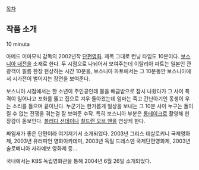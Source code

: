 {{{#!HTML
<iframe src="https://player.vimeo.com/video/13242802" width="500" height="375" frameborder="0" webkitallowfullscreen mozallowfullscreen allowfullscreen></iframe> <p><a href="https://vimeo.com/13242802">Ten Minutes [High Quality]</a> from <a href="https://vimeo.com/user3394461">Mehmet Basak</a> on <a href="https://vimeo.com">Vimeo</a>.</p>}}}

[[목차]]

== 작품 소개 ==
10 minuta

아메드 이마모빅 감독의 2002년작 [[단편영화]]. 제목 그대로 런닝 타임도 10분이다. [[보스니아 내전]]을 소재로 한다. 두 시점으로 나뉘어서 보여주는데 이탈리아 파트는 일본인 관광객이 필름 한장 현상하는 시간 10분을, 보스니아 파트에서는 그 10분동안 보스니아에서 시가전이 벌어지는 장면을 보여준다. 

보스니아 시점에서는 한 소년이 주인공인데 물을 배급받으로 잠시 나왔다가 그 사이 폭격이 일어나고 포화를 뚫고 집으로 겨우 돌아왔는데 엄마는 죽고 간난아기인 동생이 우는 소리를 들으며 끝이난다. 누군가는 한가롭게 일상을 보내는 그 10분 사이 누구는 돌이킬 수 없는 전쟁을 겪는걸 잘 보여준 수작. 특히 보스니아 부분은 [[롱테이크]]로 촬영해 현장감이 돋보인다. [[블러디 선데이]]나 [[칠드런 오브 맨]]을 연상케 한다.

짜임새가 좋은 단편이라 여기저기서 소개되었다. 2003년 그리스 데살로키니 국제영화제, 2003년 유러피언 영화아카데미, 2003년 독일 드레스덴 국제단편영화제, 2003년 술로베니아 사라예보 영화제 등...

국내에서는 KBS 독립영화관을 통해 2004년 6월 26일 소개되었다.
